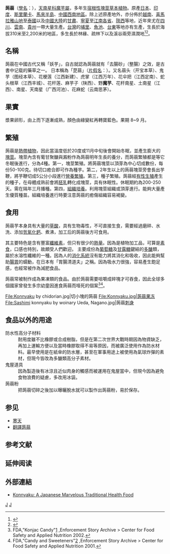 {{Speciesbox
| genus = Amorphophallus
| species = konjac
| image = Amorphophallus konjac BotGardDresden070219InflorescenceB.jpg 
| image_caption = 蒟蒻
| authority = [[K._Koch|K. Koch]]
|synonyms_ref = <ref>{{ThePlantList|id=kew-8190|taxon=Amorphophallus konjac| authority =K.Koch|accessdate=8 January 2016}}</ref>
| synonyms = * ''Amorphophallus mairei'' H.Lév.
* ''Amorphophallus nanus'' {{au|H.Li & C.L.Long}}
* ''Amorphophallus rivierei'' {{au|Durand ex Carrière}}
* ''Brachyspatha konjac'' {{au|(K.Koch) K.Koch}}
* ''Conophallus konjak'' {{au|Schott}}
* ''Hydrosme rivierei'' {{au|(Durand ex Carrière) Engl.}}
* ''Proteinophallus rivierei'' {{au|(Durand ex Carrière) Hook.f.}}
* ''Tapeinophallus rivierei'' {{au|(Durand ex Carrière) Baill.}}
}}
'''蒟蒻'''{{efn|{{標音|拼音=jǔruò|粤拼=geoi2 joek6|注音=ㄐㄩˇ ㄖㄨㄛˋ|同音字=舉弱}}}}（[[學名|學名]]：''{{lang|la|Amorphophallus konjac}}''），[[天南星科|天南星科]][[魔芋屬|魔芋屬]]，多年生[[宿根性|宿根性]][[塊莖|塊莖]][[草本|草本]][[植物|植物]]。原產[[日本|日本]]、[[印度|印度]]、[[斯里蘭卡|斯里蘭卡]]、[[馬來半島|馬來半島]]、[[中国西南地区|中國西南地區]]。除上述原產地外，亦分佈於[[越南|越南]]、[[喜馬拉雅山地|喜馬拉雅山地]]至[[泰國|泰國]]以及[[中國大陸|中國大陸]]的[[甘肅|甘肅]]、[[寧夏|寧夏]]至[[江南|江南各省]]、[[陝西|陝西]]等地，近年來尤在[[四川|四川]]、[[雲南|雲南]]、[[貴州|貴州]]一帶大量生產。[[台灣|台灣]]的[[埔里鎮|埔里]]、[[魚池鄉_(臺灣)|魚池]]、[[臺東縣|台東]]等地亦有生產，生長於海拔310米至2,200米的地區，多生長於林緣、疏林下以及溪谷兩旁濕潤地<ref>{{cite web| url =http://www.bioinfo.cn/db05/KmzwSpecies.php?action=view&id=926| title =魔芋| work =《中國高等植物數據庫全庫》| publisher =中國科學院微生物研究所| author =昆明植物研究所| accessdate =2009-02-21| deadurl =yes| archiveurl =https://web.archive.org/web/20141204175806/http://www.bioinfo.cn/db05/KmzwSpecies.php?action=view&id=926| archivedate =2014-12-04}}</ref><ref>{{cite web| url =http://showbiz.chinatimes.com/2009Cti/Channel/Showbiz/showbiz-news-cnt/0,5020,110511+112010041800004,00.html| title =柴山魔芋峽谷 彷如阿凡達| work =最新焦點| publisher =中國時報| author =林秀麗／高雄報導| date =2010-04-18| accessdate =2010-04-18| deadurl =yes| archiveurl =https://web.archive.org/web/20111113003754/http://showbiz.chinatimes.com/2009Cti/Channel/Showbiz/showbiz-news-cnt/0,5020,110511+112010041800004,00.html| archivedate =2011-11-13}}</ref>。

==名稱==
蒟蒻在中國古代又稱「妖芋」，自古就認為蒟蒻就有「去腸砂」（整腸）之效，是古書中记载的藥草之一。 日本稱為「菎蒻」（[[片假名|片假名]]：{{lang|ja|コンニャク}}）。又名蒻头（开宝本草）、鬼芋（图经本草）、花梗莲（江西新建）、虎掌（江西万年）、花伞把（江西定南）、蛇头根草（江西丰城）、花杆莲、麻芋子（陕西）、野'''魔芋'''、花杆南星、土南星（江西）、南星、天南星（广西河池）、花麻蛇（云南思茅）。

==果實==
漿果卵形，由上而下逐漸成熟，顏色由綠變紅再轉寶藍色。果期 8~9 月。

==繁殖==
{{Refimprove section|time=2017-09-21T10:23:41+00:00}}
蒟蒻是[[热带|熱帶植物]]，因此當溫度低於20度或11月中旬後會開始冬眠，並產生膨大的[[塊莖|塊莖]]。塊莖內含有葡甘聚醣與澱粉作為蒟蒻明年生長的養分，而蒟蒻繁殖都是等它冬眠後進行，分為4種。第一，塊莖繁殖。將蒟蒻塊莖以頂芽為中心切成數份，每份50-100克。待切口癒合即可作為種芋。第二，2年生以上的蒟蒻塊莖旁會長出芋鞭，將芋鞭切成5公分小段進行[[營養繁殖|營養繁殖]]。第三，種子繁殖。蒟蒻經[[有性生殖|有性生殖]]產生的種子，在母體成熟前會將[[胚乳|胚乳]]轉化成塊莖，具有休眠性。休眠期約為200-250天。需在隔年三月播種。第四，[[組織培養|組織培養]]。利用塊莖組織或頂芽進行。能夠大量產生優質種苗。組織培養進行時要注意蒟蒻的癒傷組織容易褐變。

==食用==
蒟蒻芋本身具有大量的[[草酸|草酸]]，具有生物毒性，不可直接生食，需要經過磨碎、水洗、添加[[氫氧化鈣|氫氧化鈣]]、煮沸，加工后的蒟蒻後方可食用。

其主要特色是含有豐富[[纖維素|纖維素]]，但只有很少的[[熱量|熱量]]。因為是植物加工品，可算是[[素食|素食]]，口感也特別，故頗受人們歡迎。
主要成份為[[葡萄糖|葡萄糖]]及[[甘露糖|甘露糖]]鍵結的[[多醣|多醣]]類，屬於水溶性纖維的一種。因為人的[[消化系統|消化系統]]沒有能力將其消化和吸收，因此能夠幫助[[腸|腸]][[胃|胃]]的蠕動，在日本有「胃腸清道夫」之稱。因為吸水力很強，容易產生飽足感，也經常被作為減肥食品。

蒟蒻常被制作成為果凍類的食品。由於蒟蒻需要咀嚼成碎塊才可吞食，因此全球多個國家曾發生多宗幼童因進食蒟蒻而噎死的個案<ref>FDA,"Konjac Candy"[http://www.fda.gov/ICECI/EnforcementActions/EnforcementStory/EnforcementStoryArchive/ucm105953.htm] {{Wayback|url=http://www.fda.gov/ICECI/EnforcementActions/EnforcementStory/EnforcementStoryArchive/ucm105953.htm |date=20190214021059 }},Enforcement Story Archive > Center for Food Safety and Applied Nutrition 2002.</ref><ref>FDA,"Candy and Sweeteners"[http://www.fda.gov/ICECI/EnforcementActions/EnforcementStory/EnforcementStoryArchive/ucm107280.htm] {{Wayback|url=http://www.fda.gov/ICECI/EnforcementActions/EnforcementStory/EnforcementStoryArchive/ucm107280.htm |date=20190214021325 }},Enforcement Story Archive > Center for Food Safety and Applied Nutrition 2001.</ref>。
<gallery>
File:Konnyaku by chidorian.jpg|切小塊的蒟蒻
File:Konnyaku.jpg|蒟蒻[[果冻|果冻]]
File:Sashimi konnyaku by woinary Ueda, Nagano.jpg|蒟蒻[[刺身|刺身]]
</gallery>

==食品以外的用途==

;防水性高分子材料
:耐用度雖不比橡膠或合成樹脂，但是在第二次世界大戰時期因為物資缺乏，再加上運輸方便以及當時橡膠取得不易等原因，而被廣泛使用作為防水材料。最早使用是在紙傘的防水層，甚至在軍事用途上被使用為氣球炸彈的素材，但現今皆改為多醣類高分子素材。
;鬼屋道具
:因為製造後有冰涼且近似肉身的觸感而被運用在鬼屋當中，但現今因為避免食物浪費的疑慮，多改用冰袋。
;蒟蒻粉
:把蒟蒻切碎之後加以曝曬脫水就可以製作出蒟蒻粉，易於保存。

==参见==
*[[寒天|寒天]]
*[[翻譯蒟蒻|翻譯蒟蒻]]

==参考文献==
{{notelist}}
{{Reflist}}

== 延伸阅读 ==
{{Wikisource further reading}}

==外部連結==
{{Commons|Amorphophallus konjac}}
{{Commons category|Konnyaku}}
*[http://www.shakespeare-w.com/english/konnyaku/index.html  Konnyaku: A Japanese Marvelous Traditional Health Food] {{Wayback|url=http://www.shakespeare-w.com/english/konnyaku/index.html |date=20210302194747 }}

{{taxonbar}}
{{Authority control}}

[[Category:魔芋属|J]]
[[Category:甜食|J]]